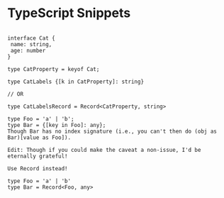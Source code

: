 # TypeScript Snippets

 ```tsx

interface Cat {
  name: string,
  age: number
}

type CatProperty = keyof Cat;

type CatLabels {[k in CatProperty]: string}

// OR

type CatLabelsRecord = Record<CatProperty, string>

type Foo = 'a' | 'b';
type Bar = {[key in Foo]: any};
Though Bar has no index signature (i.e., you can't then do (obj as Bar)[value as Foo]).

Edit: Though if you could make the caveat a non-issue, I'd be eternally grateful!

Use Record instead!

type Foo = 'a' | 'b'
type Bar = Record<Foo, any>
 
 ```
